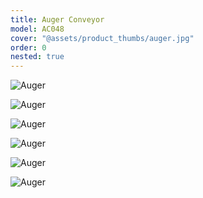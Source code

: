 ```yaml
---
title: Auger Conveyor
model: AC048
cover: "@assets/product_thumbs/auger.jpg"
order: 0
nested: true
---
```



<ProductTabs />

<div class="flex flex-wrap gap-8 mt-8 w-full mx-auto justify-center">

![Auger](@assets/article_images/auger_conveyor/auger_10.jpg)

![Auger](@assets/article_images/auger_conveyor/auger_12.jpg)

![Auger](@assets/article_images/auger_conveyor/auger_19.jpg)

![Auger](@assets/article_images/auger_conveyor/auger_15.jpg)

![Auger](@assets/article_images/auger_conveyor/auger_13.jpg)

![Auger](@assets/article_images/auger_conveyor/auger_11.jpg)

</div>
